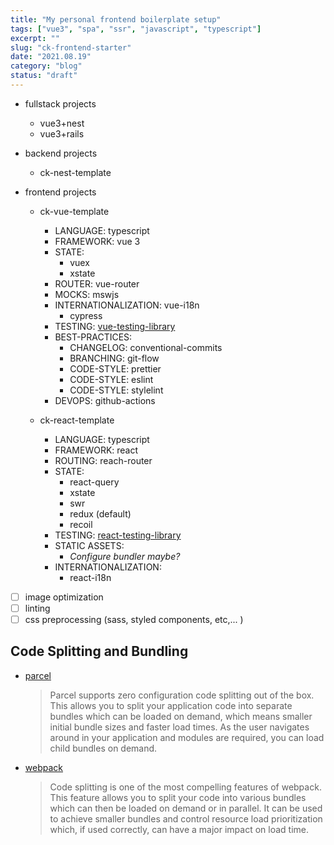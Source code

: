 ```yaml
---
title: "My personal frontend boilerplate setup"
tags: ["vue3", "spa", "ssr", "javascript", "typescript"]
excerpt: ""
slug: "ck-frontend-starter"
date: "2021.08.19"
category: "blog"
status: "draft"
---
```


- fullstack projects
  - vue3+nest
  - vue3+rails
- backend projects
  - ck-nest-template
- frontend projects

  - ck-vue-template

    - LANGUAGE: typescript
    - FRAMEWORK: vue 3
    - STATE:
      - vuex
      - xstate
    - ROUTER: vue-router
    - MOCKS: mswjs
    - INTERNATIONALIZATION: vue-i18n
      - cypress
    - TESTING: [vue-testing-library](https://testing-library.com/docs/vue-testing-library/)
    - BEST-PRACTICES:
      - CHANGELOG: conventional-commits
      - BRANCHING: git-flow
      - CODE-STYLE: prettier
      - CODE-STYLE: eslint
      - CODE-STYLE: stylelint
    - DEVOPS: github-actions

  - ck-react-template
    - LANGUAGE: typescript
    - FRAMEWORK: react
    - ROUTING: reach-router
    - STATE:
      - react-query
      - xstate
      - swr
      - redux (default)
      - recoil
    - TESTING: [react-testing-library](https://testing-library.com/docs/react-testing-library/)
    - STATIC ASSETS:
      - _Configure bundler maybe?_
    - INTERNATIONALIZATION:
      - react-i18n

- [ ] image optimization
- [ ] linting
- [ ] css preprocessing (sass, styled components, etc,... )

## Code Splitting and Bundling

- [parcel](https://parceljs.org/)
  > Parcel supports zero configuration code splitting out of the box. This allows you to split your application code into separate bundles which can be loaded on demand, which means smaller initial bundle sizes and faster load times. As the user navigates around in your application and modules are required, you can load child bundles on demand.
- [webpack](https://webpack.js.org)
  > Code splitting is one of the most compelling features of webpack. This feature allows you to split your code into various bundles which can then be loaded on demand or in parallel. It can be used to achieve smaller bundles and control resource load prioritization which, if used correctly, can have a major impact on load time.
